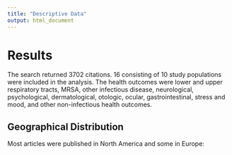 ```yaml
---
title: "Descriptive Data"
output: html_document
---
```


# Results 

The search returned 3702 citations. 16 consisting of 10 study populations were included in the analysis. The health outcomes were lower and upper respiratory tracts, MRSA, other infectious disease, neurological, psychological, dermatological, otologic, ocular, gastrointestinal, stress and mood, and other non-infectious health outcomes.  




## Geographical Distribution

Most articles were published in North America and some in Europe: 

